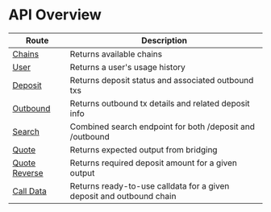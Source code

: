 # API Overview

| Route                                   | Description                                                          |
| --------------------------------------- | -------------------------------------------------------------------- |
| [Chains](/gas/api/chains)               | Returns available chains                                             |
| [User](/gas/api/user)                   | Returns a user's usage history                                       |
| [Deposit](/gas/api/deposit)             | Returns deposit status and associated outbound txs                   |
| [Outbound](/gas/api/outbound)           | Returns outbound tx details and related deposit info                 |
| [Search](/gas/api/search)               | Combined search endpoint for both /deposit and /outbound             |
| [Quote](/gas/api/quote)                 | Returns expected output from bridging                                |
| [Quote Reverse](/gas/api/quote-reverse) | Returns required deposit amount for a given output                   |
| [Call Data](/gas/api/call-data)         | Returns ready-to-use calldata for a given deposit and outbound chain |
